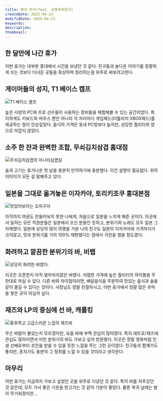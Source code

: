 ```yaml
---
title: 홍대 투어(feat. 상병축하휴가)
createDate: 2025-04-23
modifidDate: 2025-04-23
keywords:
description:
thumbnail:
---
```


## 한 달만에 나간 휴가

이번 휴가는 대부분 홍대에서 시간을 보냈던 것 같다.
친구들과 놀다온 이야기를 장황하게 쓰는 것보다 다녀온 곳들을 회상하며 정리하는걸 위주로 써보려고한다.

## 게이머들의 성지, T1 베이스 캠프

![T1 베이스 캠프](/posts/diary/투어/상병_축하_휴가/1.JPEG)

높은 사양의 PC와 프로 선수들이 사용하는 장비들을 체험해볼 수 있는 공간이었다.
특이하게도 키보드와 마우스 뿐만 아니라 각 자리마다 게임패드(터틀비치 XBOX패드)를 제공하는 점이 인상깊었다.
음식의 가격은 동네 PC방보다 높지만, 상당한 퀄리티와 양으로 아깝지 않았다.

## 소주 한 잔과 완벽한 조합, 무쇠김치삼겹 홈대점

![무쇠김치삼겹의 미나리삼겹살](/posts/diary/투어/상병_축하_휴가/2.JPEG)

술과 고기는 휴가나온 첫 날을 충분히 만끽하기에 충분했다.
이건 설명이 필요없다. 위의 이미지가 모든 걸 말해주고 있다.

## 일본을 그대로 옮겨놓은 이자카야, 토리키조쿠 홍대본점

![맛있어보이는 꼬치구이](/posts/diary/투어/상병_축하_휴가/3.JPEG)

아직까지 여권도 만들어보지 못한 나에게, 처음으로 일본을 느끼게 해준 곳이다.
이곳에서 일하는 모든 직원분들은 일본에서 오신 분들인 듯하고, 분위기와 노래도 모두 일본 그 자체였다.
일본에 상당히 많이 여행을 가본 나의 친구도 일본의 이자카야와 가격차이가 크지않고, 맛과 분위기를 거의 100% 재현했다는 점에서 극찬을 했을 정도였다.

## 화려하고 깔끔한 분위기의 바, 비랩

![상당히 화려한 바였다.](/posts/diary/투어/상병_축하_휴가/4.JPEG)

이곳은 오픈한지 아직 얼마되지않은 바였다.
저렴한 가격에 높은 퀄리티의 하이볼을 무한대로 마실 수 있다.
다른 바와 차이점이라면, 배달음식을 주문하여 맛있는 음식과 술을 같이 즐길 수 있다는 것이다.
사장님도 정말 친절하시고, 이번 휴가에서 정말 많은 추억을 쌓은 곳이 아닐까 싶다.

## 재즈와 LP의 중심에 선 바, 캐롤킹

![중후하고 고급스러운 느낌의 재즈바](/posts/diary/투어/상병_축하_휴가/5.JPEG)

무슨 바람이 불었는지 모르겠지만, 요즘 바에 부쩍 관심이 많아졌다.
특히 레트로/재즈에 관심도 많아지면서 이런 분위기의 바도 가보고 싶어 방문했다.
이곳은 정말 영화처럼 인생 선배로부터 조언을 받을 수 있을 듯한 느낌을 주는 그런 곳이었다.
친구들과 함께가도 좋지만, 혼자가도 충분히 그 정취를 느낄 수 있을 것이라고 생각한다.

## 마무리

이번 휴가는 지금까지 가보고 싶었던 곳을 위주로 다녔던 것 같다.
특히 바를 자주갔던 것 같은데, 모두 가서 좋은 기운을 받고가는 것 같아 기분이 좋았다.
물론 복귀 날에는 발이 무거워졌지만...
